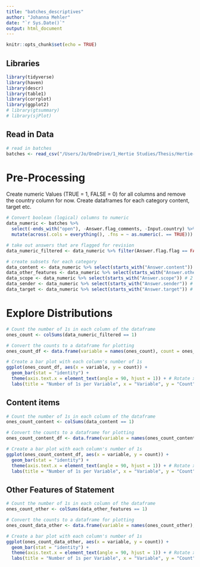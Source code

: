 ```yaml
---
title: "batches_descriptives"
author: "Johanna Mehler"
date: "`r Sys.Date()`"
output: html_document
---
```


```r
knitr::opts_chunk$set(echo = TRUE)
```

## Libraries

```r
library(tidyverse)
library(haven) 
library(descr) 
library(table1) 
library(corrplot) 
library(ggplot2)
# library(gtsummary) 
# library(sjPlot)


```

## Read in Data

```r
# read in batches
batches <- read_csv("/Users/Jo/OneDrive/1_Hertie Studies/Thesis/Hertie-Thesis-Mehler/data/batches.csv")
```

# Pre-Processing

Create numeric Values (TRUE = 1, FALSE = 0) for all columns and remove the country column for now. Create dataframes for each category content, target etc.

```r
# Convert boolean (logical) columns to numeric
data_numeric <- batches %>% 
  select(-ends_with("open"), -Answer.flag_comments, -Input.country) %>% 
  mutate(across(.cols = everything(), .fns = ~ as.numeric(. == TRUE)))

# take out answers that are flagged for revision
data_numeric_filtered <- data_numeric %>% filter(Answer.flag.flag == FALSE)

# create subsets for each category
data_content <- data_numeric %>% select(starts_with("Answer.content")) # 15
data_other_features <- data_numeric %>% select(starts_with("Answer.other")) # 7
data_scope <- data_numeric %>% select(starts_with("Answer.scope")) # 2
data_sender <- data_numeric %>% select(starts_with("Answer.sender")) # 5
data_target <- data_numeric %>% select(starts_with("Answer.target")) # 18
```


# Explore Distributions

```r
# Count the number of 1s in each column of the dataframe
ones_count <- colSums(data_numeric_filtered == 1)

# Convert the counts to a dataframe for plotting
ones_count_df <- data.frame(variable = names(ones_count), count = ones_count) 

# Create a bar plot with each column's number of 1s
ggplot(ones_count_df, aes(x = variable, y = count)) +
  geom_bar(stat = "identity") +
  theme(axis.text.x = element_text(angle = 90, hjust = 1)) + # Rotate x-axis labels for better readability
  labs(title = "Number of 1s per Variable", x = "Variable", y = "Count")

```


## Content items

```r
# Count the number of 1s in each column of the dataframe
ones_count_content <- colSums(data_content == 1)

# Convert the counts to a dataframe for plotting
ones_count_content_df <- data.frame(variable = names(ones_count_content), count = ones_count_content) 

# Create a bar plot with each column's number of 1s
ggplot(ones_count_content_df, aes(x = variable, y = count)) +
  geom_bar(stat = "identity") +
  theme(axis.text.x = element_text(angle = 90, hjust = 1)) + # Rotate x-axis labels for better readability
  labs(title = "Number of 1s per Variable", x = "Variable", y = "Count")

```

## Other Features of Statement

```r
# Count the number of 1s in each column of the dataframe
ones_count_other <- colSums(data_other_features == 1)

# Convert the counts to a dataframe for plotting
ones_count_data_other <- data.frame(variable = names(ones_count_other), count = ones_count_other) 

# Create a bar plot with each column's number of 1s
ggplot(ones_count_data_other, aes(x = variable, y = count)) +
  geom_bar(stat = "identity") +
  theme(axis.text.x = element_text(angle = 90, hjust = 1)) + # Rotate x-axis labels for better readability
  labs(title = "Number of 1s per Variable", x = "Variable", y = "Count")

```


